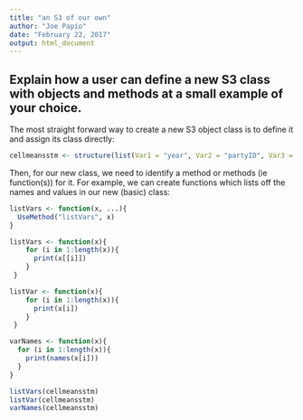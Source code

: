 ```yaml
---
title: "an S3 of our own"
author: "Joe Papio"
date: "February 22, 2017"
output: html_document
---
```


## Explain how a user can define a new S3 class with objects and methods at a small example of your choice. 

The most straight forward way to create a new S3 object class is to define it and assign its class directly:

```r
cellmeansstm <- structure(list(Var1 = "year", Var2 = "partyID", Var3 = "race", Var4 = "gender"), class = "cellmeansstm" )
```

Then, for our new class, we need to identify a method or methods (ie function(s)) for it. For example, we can create functions which lists off the names and values in our new (basic) class: 

```r
listVars <- function(x, ...){
  UseMethod("listVars", x)
}

listVars <- function(x){
    for (i in 1:length(x)){
      print(x[[i]])
    }
 }

listVar <- function(x){
    for (i in 1:length(x)){
      print(x[i])
    }
 }

varNames <- function(x){
  for (i in 1:length(x)){
    print(names(x[i]))
  }
}
```

```r
listVars(cellmeansstm)
listVar(cellmeansstm)
varNames(cellmeansstm)
```

